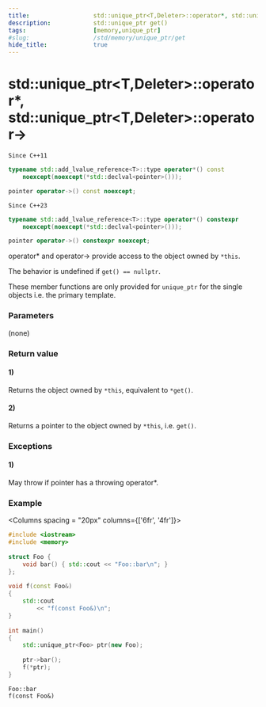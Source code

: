 ```yaml
---
title:                  std::unique_ptr<T,Deleter>::operator*, std::unique_ptr<T,Deleter>::operator->
description:            std::unique_ptr get()
tags:                   [memory,unique_ptr]
#slug:                  /std/memory/unique_ptr/get
hide_title:             true
---
```



# std::unique_ptr&lt;T,Deleter&gt;::operator*, std::unique_ptr&lt;T,Deleter&gt;::operator-&gt;

`Since C++11`
```cpp
typename std::add_lvalue_reference<T>::type operator*() const
    noexcept(noexcept(*std::declval<pointer>()));

pointer operator->() const noexcept;                            
```

`Since C++23`
```cpp
typename std::add_lvalue_reference<T>::type operator*() constexpr
    noexcept(noexcept(*std::declval<pointer>()));

pointer operator->() constexpr noexcept;                        
```
		
operator* and operator-> provide access to the object owned by `*this`.

The behavior is undefined if `get() == nullptr`.

These member functions are only provided for `unique_ptr` for the single objects i.e. the primary template.

### Parameters
(none)

### Return value
#### 1) 
Returns the object owned by `*this`, equivalent to `*get()`.
#### 2) 
Returns a pointer to the object owned by `*this`, i.e. `get()`.

### Exceptions
#### 1) 
May throw if pointer has a throwing operator*.

### Example

<Columns spacing = "20px" columns={['6fr', '4fr']}>
<div>

```cpp
#include <iostream>
#include <memory>
 
struct Foo {
    void bar() { std::cout << "Foo::bar\n"; }
};
 
void f(const Foo&) 
{
    std::cout 
        << "f(const Foo&)\n";
}
 
int main() 
{
    std::unique_ptr<Foo> ptr(new Foo);
 
    ptr->bar();
    f(*ptr);
}
```

</div>

<div>

```plaintext title="Result"
Foo::bar
f(const Foo&)
```

</div>
</Columns>